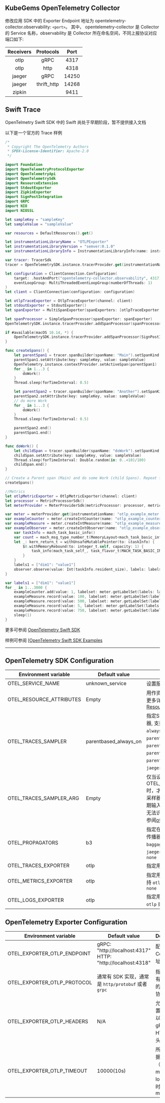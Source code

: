 
<Alert message="在使用前请联系集群管理员开启 KubeGems Observability 相关的组件。" />

## KubeGems OpenTelemetry Collector

修改应用 SDK 中的 Exporter Endpoint 地址为 opentelemetry-collector.observability: `<port>`。 其中， opentelemetry-collector 是 Collector 的 Service 名称，observability 是 Collector 所在命名空间，不同上报协议对应端口如下:

| Receivers |  Protocols  | Port  |
| :-------: | :---------: | :---: |
|   otlp    |    gRPC     | 4317  |
|   otlp    |    http     | 4318  |
|  jaeger   |    gRPC     | 14250 |
|  jaeger   | thrift_http | 14268 |
|  zipkin   |             | 9411  |

## Swift Trace

OpenTelmetry Swift SDK 中的 Swift 尚处于早期阶段，暂不提供接入文档

以下是一个官方的 Trace 样例

```swift
/*
 * Copyright The OpenTelemetry Authors
 * SPDX-License-Identifier: Apache-2.0
 */

import Foundation
import OpenTelemetryProtocolExporter
import OpenTelemetryApi
import OpenTelemetrySdk
import ResourceExtension
import StdoutExporter
import ZipkinExporter
import SignPostIntegration
import GRPC
import NIO
import NIOSSL

let sampleKey = "sampleKey"
let sampleValue = "sampleValue"

var resources = DefaultResources().get()

let instrumentationLibraryName = "OTLPExporter"
let instrumentationLibraryVersion = "semver:0.1.0"
var instrumentationLibraryInfo = InstrumentationLibraryInfo(name: instrumentationLibraryName, version: instrumentationLibraryVersion)

var tracer: TracerSdk
tracer = OpenTelemetrySDK.instance.tracerProvider.get(instrumentationName: instrumentationLibraryName, instrumentationVersion: instrumentationLibraryVersion) as! TracerSdk

let configuration = ClientConnection.Configuration(
    target: .hostAndPort("opentelemetry-collector.observability", 4317),
    eventLoopGroup: MultiThreadedEventLoopGroup(numberOfThreads: 1)
)
let client = ClientConnection(configuration: configuration)

let otlpTraceExporter = OtlpTraceExporter(channel: client)
let stdoutExporter = StdoutExporter()
let spanExporter = MultiSpanExporter(spanExporters: [otlpTraceExporter, stdoutExporter])

let spanProcessor = SimpleSpanProcessor(spanExporter: spanExporter)
OpenTelemetrySDK.instance.tracerProvider.addSpanProcessor(spanProcessor)

if #available(macOS 10.14, *) {
    OpenTelemetrySDK.instance.tracerProvider.addSpanProcessor(SignPostIntegration())
}

func createSpans() {
    let parentSpan1 = tracer.spanBuilder(spanName: "Main").setSpanKind(spanKind: .client).startSpan()
    parentSpan1.setAttribute(key: sampleKey, value: sampleValue)
    OpenTelemetry.instance.contextProvider.setActiveSpan(parentSpan1)
    for _ in 1...3 {
        doWork()
    }
    Thread.sleep(forTimeInterval: 0.5)

    let parentSpan2 = tracer.spanBuilder(spanName: "Another").setSpanKind(spanKind: .client).setActive(true).startSpan()
    parentSpan2.setAttribute(key: sampleKey, value: sampleValue)
    // do more Work
    for _ in 1...3 {
        doWork()
    }
    Thread.sleep(forTimeInterval: 0.5)

    parentSpan2.end()
    parentSpan1.end()
}

func doWork() {
    let childSpan = tracer.spanBuilder(spanName: "doWork").setSpanKind(spanKind: .client).startSpan()
    childSpan.setAttribute(key: sampleKey, value: sampleValue)
    Thread.sleep(forTimeInterval: Double.random(in: 0..<10)/100)
    childSpan.end()
}

// Create a Parent span (Main) and do some Work (child Spans). Repeat for another Span.
createSpans()

//Metrics
let otlpMetricExporter = OtlpMetricExporter(channel: client)
let processor = MetricProcessorSdk()
let meterProvider = MeterProviderSdk(metricProcessor: processor, metricExporter: otlpMetricExporter, metricPushInterval: 0.1)

var meter = meterProvider.get(instrumentationName: "otlp_example_meter'")
var exampleCounter = meter.createIntCounter(name: "otlp_example_counter")
var exampleMeasure = meter.createIntMeasure(name: "otlp_example_measure")
var exampleObserver = meter.createIntObserver(name: "otlp_example_observation") { observer in
    var taskInfo = mach_task_basic_info()
    var count = mach_msg_type_number_t(MemoryLayout<mach_task_basic_info>.size) / 4
    let _: kern_return_t = withUnsafeMutablePointer(to: &taskInfo) {
        $0.withMemoryRebound(to: integer_t.self, capacity: 1) {
            task_info(mach_task_self_, task_flavor_t(MACH_TASK_BASIC_INFO), $0, &count)
        }
    }
    labels1 = ["dim1": "value1"]
    observer.observe(value: Int(taskInfo.resident_size), labels: labels1)
}

var labels1 = ["dim1": "value1"]
for _ in 1...3000 {
    exampleCounter.add(value: 1, labelset: meter.getLabelSet(labels: labels1))
    exampleMeasure.record(value: 100, labelset: meter.getLabelSet(labels: labels1))
    exampleMeasure.record(value: 500, labelset: meter.getLabelSet(labels: labels1))
    exampleMeasure.record(value: 5, labelset: meter.getLabelSet(labels: labels1))
    exampleMeasure.record(value: 750, labelset: meter.getLabelSet(labels: labels1))
    sleep(1)
}
```

更多可参阅 [OpenTelemetry Swift SDK](https://github.com/open-telemetry/opentelemetry-swift)

样例可参阅 [[OpenTelemetry Swift SDK Examples](https://github.com/open-telemetry/opentelemetry-swift/tree/main/Examples)

---
## OpenTelemetry SDK Configuration

| Environment variable | Default value  | Description |
| --- | --- | --- |
| OTEL_SERVICE_NAME | unknown_service |  设置服务名 `service.name` |
| OTEL_RESOURCE_ATTRIBUTES | Empty | 用作资源属性的键值对。有关更多详细信息，请参阅 [Resource SDK](https://opentelemetry.io/docs/reference/specification/resource/sdk/#specifying-resource-information-via-an-environment-variable) |
| OTEL_TRACES_SAMPLER | parentbased_always_on | 指定SDK用于采样跟踪的采样器, 支持 `always_on`、`always_off`、`traceidratio`、`parentbased_always_on`、`parentbased_always_off`、`parentbased_traceidratio`、`parentbased_jaeger_remote`、`jaeger_remote` 或者 `xray` |
| OTEL_TRACES_SAMPLER_ARG | Empty | 仅当设置OTEL_TRACES_SAMPLER时，才会使用指定的值。每个采样器类型都定义了自己的预期输入（如果有的话）。无效或无法识别的输入记录为错误, 请参阅[otel_traces_sampler_arg](https://opentelemetry.io/docs/concepts/sdk-configuration/general-sdk-configuration/#otel_traces_sampler_arg)|
| OTEL_PROPAGATORS | b3 | 指定在逗号分隔列表中使用的传播器, 支持 `tracecontext`、`baggage`、`b3`、`b3multi`、`jaeger`、`xray`、`ottrace` 或者 `none` |
| OTEL_TRACES_EXPORTER | otlp | 指定用于trace的exporter |
| OTEL_METRICS_EXPORTER | otlp | 指定用于metrics的exporter,支持 `otlp`、`prometheus` 或者 `none` |
| OTEL_LOGS_EXPORTER | otlp | 指定用于log的exporter,支持 `otlp` 或者 `none` |

## OpenTelemetry Exporter Configuration

| Environment variable | Default value  | Description | 
| --- | --- | --- | 
| OTEL_EXPORTER_OTLP_ENDPOINT | gRPC: "http://localhost:4317" </br> HTTP: "http://localhost:4318"| 配置 OTEL Collector 地址 |
| OTEL_EXPORTER_OTLP_PROTOCOL | 通常有 SDK 实现，通常是 `http/protobuf` 或者 `grpc`| 指定用于所有遥测数据的OTLP传输协议 |
| OTEL_EXPORTER_OTLP_HEADERS | N/A | 允许您将配置为键值对以添加到的gRPC或HTTP请求头中 |
| OTEL_EXPORTER_OTLP_TIMEOUT | 10000(10s) | 所有上报数据（traces、metrics、logs）的超时值，单位ms |
